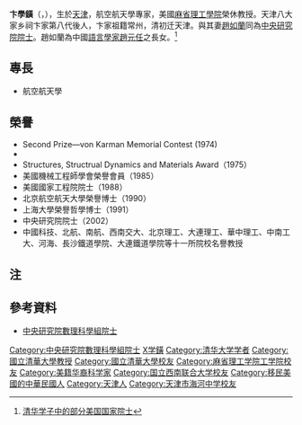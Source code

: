 {{Infobox_Person
| name = 卞學鐄
|image= 
|box_width= 
|occupation= 航空航天學專家
| period = 1947年 - 1992年
| english_names = Theodore Hsueh-Huang Pian
| Sex = 男
|birth_date= {{birth date|1919|1|18}}
|birth_place={{ROC-1912}}[[天津市|天津市]]
|death_date= {{death date and age|2009|6|20|1919|1|18}}
|death_place= {{USA}}[[麻省|麻省]]
| spouse = [[卞趙如蘭|卞趙如蘭]]
| relatives = 
|education= 
*國立清華大學航空工程系工程學士（昆明）<br /><span style="color: blue;">（1940年）</span>
*麻省理工學院航空工程系理科碩士<br /><span style="color: blue;">（1944年）</span>
*麻省理工學院航空工程系理科博士<br /><span style="color: blue;">（1948年）</span>
| past = *雲南壘允中央飛機製造廠技術員<br /><span style="color: blue;">（1942年 - 1943年）</span>
*航空委員會成都滑翔機製造廠技術員<br /><span style="color: blue;">（1942年 - 1943年）</span>
*美國野牛城克提斯飛機製造廠應力分析師<br /><span style="color: blue;">（1944年 - 1945年）</span>
*美國野牛城克提斯飛機製造廠應力分析師<br /><span style="color: blue;">（1944年 - 1945年）</span>
*麻省理工學院助教<br /><span style="color: blue;">（1946年 - 1947年）</span>
*麻省理工學院研究員<br /><span style="color: blue;">（1947年 - 1952年）</span>
*麻省理工學院助教授<br /><span style="color: blue;">（1952年 - 1959年）</span>
*麻省理工學院副教授<br /><span style="color: blue;">（1959年 - 1966年）</span>
*麻省理工學院教授<br /><span style="color: blue;">（1966年 - 1989年）</span>
*麻省理工學院榮休教授<br /><span style="color: blue;">（1989年 - 2009年）</span>
*加州理工學院訪問研究員<br /><span style="color: blue;">（1965年 - 1966年）</span>
*東京大學客座教授<br /><span style="color: blue;">（1974年9月 - 1974年12月）</span>
*柏林工業大學客座教授<br /><span style="color: blue;">（1975年2月 - 1975年6月）</span>
*國立清華大學客座講座教授<br /><span style="color: blue;">（1990年3月 - 1990年6月）</span>
*國立中央大學客座講座教授<br /><span style="color: blue;">（1992年9月 - 1992年10月）</span>
*中央研究院院士<br /><span style="color: blue;">（數理科學組，2002年）</span>
| work =
|awards=
}}
'''卞學鐄'''（{{lang-en|'''Theodore Hsueh-Huang Pian'''}}，{{bd|1919年|1月18日|2009年|6月20日|catIdx=Pian卞}}），生於[[天津|天津]]，航空航天學專家，美國[[麻省理工學院|麻省理工學院]]榮休教授。天津八大家乡祠卞家第八代後人，卞家祖籍常州，清初迁天津。與其妻[[卞趙如蘭|趙如蘭]]同為[[中央研究院院士|中央研究院院士]]。趙如蘭為中國[[語言學家|語言學家]][[趙元任|趙元任]]之長女。<ref>[http://join-tsinghua.edu.cn/bkzsw/detail.jsp?seq=1068&boardid=1301 清华学子中的部分美国国家院士]{{dead link|date=2017年11月 |bot=InternetArchiveBot |fix-attempted=yes }}</ref>

==專長==
*航空航天學

==榮譽==
*Second Prize—von Karman Memorial Contest (1974)
*{{when|American Institute of Aeronautics and Astronautics}}
*Structures, Structrual Dynamics and Materials Award（1975）
*美國機械工程師學會榮譽會員（1985）
*美國國家工程院院士（1988）
*北京航空航天大學榮譽博士（1990）
*上海大學榮譽哲學博士（1991）
*中央研究院院士（2002）
*中國科技、北航、南航、西南交大、北京理工、大連理工、華中理工、中南工大、河海、長沙鐵道學院、大連鐵道學院等十一所院校名譽教授

==注==
<div class="references-small">
<references />
</div>

==參考資料==
*[https://db1n.sinica.edu.tw/textdb/ioconas/02.php?func=22&_op=?ID:M103 中央研究院數理科學組院士]

{{中央研究院第二十四届院士}}
{{DEFAULTSORT:B卞學鐄}}
[[Category:中央研究院數理科學組院士|Category:中央研究院數理科學組院士]]
[[Category:卞姓|X学鐄]]
[[Category:清华大学学者|Category:清华大学学者]]
[[Category:國立清華大學教授|Category:國立清華大學教授]]
[[Category:國立清華大學校友|Category:國立清華大學校友]]
[[Category:麻省理工学院工学院校友|Category:麻省理工学院工学院校友]]
[[Category:美籍华裔科学家|Category:美籍华裔科学家]]
[[Category:国立西南联合大学校友|Category:国立西南联合大学校友]]
[[Category:移民美國的中華民國人|Category:移民美國的中華民國人]]
[[Category:天津人|Category:天津人]]
[[Category:天津市海河中学校友|Category:天津市海河中学校友]]